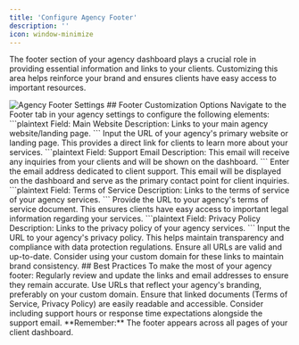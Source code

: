 ```yaml
---
title: 'Configure Agency Footer'
description: ''
icon: window-minimize
---
```


The footer section of your agency dashboard plays a crucial role in providing essential information and links to your clients. Customizing this area helps reinforce your brand and ensures clients have easy access to important resources.
<Frame>
  <img src="/images/agency-footer-tab.png" alt="Agency Footer Settings" />
</Frame>
## Footer Customization Options
Navigate to the Footer tab in your agency settings to configure the following elements:
<Steps>
  <Step title="Main Website">
    <CodeGroup>
    ```plaintext
    Field: Main Website
    Description: Links to your main agency website/landing page.
    ```
    </CodeGroup>
    Input the URL of your agency's primary website or landing page. This provides a direct link for clients to learn more about your services.
  </Step>
  <Step title="Support Email">
    <CodeGroup>
    ```plaintext
    Field: Support Email
    Description: This email will receive any inquiries from your clients and will be shown on the dashboard.
    ```
    </CodeGroup>
    Enter the email address dedicated to client support. This email will be displayed on the dashboard and serve as the primary contact point for client inquiries.
  </Step>
  <Step title="Terms of Service">
    <CodeGroup>
    ```plaintext
    Field: Terms of Service
    Description: Links to the terms of service of your agency services.
    ```
    </CodeGroup>
    Provide the URL to your agency's terms of service document. This ensures clients have easy access to important legal information regarding your services.
  </Step>
  <Step title="Privacy Policy">
    <CodeGroup>
    ```plaintext
    Field: Privacy Policy
    Description: Links to the privacy policy of your agency services.
    ```
    </CodeGroup>
    Input the URL to your agency's privacy policy. This helps maintain transparency and compliance with data protection regulations.
  </Step>
</Steps>
<Tip>
Ensure all URLs are valid and up-to-date. Consider using your custom domain for these links to maintain brand consistency.
</Tip>
## Best Practices
To make the most of your agency footer:
<CardGroup cols={2}>
  <Card title="Keep Information Current" icon="rotate">
    Regularly review and update the links and email addresses to ensure they remain accurate.
  </Card>
  <Card title="Brand Consistency" icon="palette">
    Use URLs that reflect your agency's branding, preferably on your custom domain.
  </Card>
  <Card title="Accessibility" icon="universal-access">
    Ensure that linked documents (Terms of Service, Privacy Policy) are easily readable and accessible.
  </Card>
  <Card title="Support Availability" icon="headset">
    Consider including support hours or response time expectations alongside the support email.
  </Card>
</CardGroup>
<Note>
**Remember:** The footer appears across all pages of your client dashboard.
</Note>
